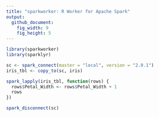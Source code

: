 ```yaml
---
title: "sparkworker: R Worker for Apache Spark"
output:
  github_document:
    fig_width: 9
    fig_height: 5
---
```


```r
library(sparkworker)
library(sparklyr)

sc <- spark_connect(master = "local", version = "2.0.1")
iris_tbl <- copy_to(sc, iris)

spark_lapply(iris_tbl, function(rows) {
  rows$Petal_Width <- rows$Petal_Width + 1
  rows
})

spark_disconnect(sc)
```
